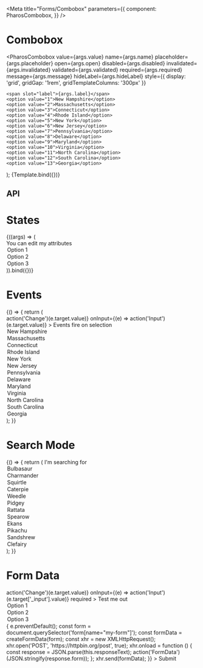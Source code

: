 

<Meta
  title="Forms/Combobox"
  parameters={{
    component: PharosCombobox,
  }}
/>

# Combobox

<GuidelineLink path="combobox" />

  <PharosCombobox
    value={args.value}
    name={args.name}
    placeholder={args.placeholder}
    open={args.open}
    disabled={args.disabled}
    invalidated={args.invalidated}
    validated={args.validated}
    required={args.required}
    message={args.message}
    hideLabel={args.hideLabel}
    style={{ display: 'grid', gridGap: '1rem', gridTemplateColumns: '300px' }}
  >
    <span slot="label">{args.label}</span>
    <option value="1">New Hampshire</option>
    <option value="2">Massachusetts</option>
    <option value="3">Connecticut</option>
    <option value="4">Rhode Island</option>
    <option value="5">New York</option>
    <option value="6">New Jersey</option>
    <option value="7">Pennsylvania</option>
    <option value="8">Delaware</option>
    <option value="9">Maryland</option>
    <option value="10">Virginia</option>
    <option value="11">North Carolina</option>
    <option value="12">South Carolina</option>
    <option value="13">Georgia</option>
  </PharosCombobox>
);

<Canvas withToolbar>
  <Story
    name="Base"
    args={{
      label: 'Combobox Label',
      value: '',
      name: '',
      placeholder: '',
      open: false,
      invalidated: false,
      validated: false,
      required: false,
      message: '',
      hideLabel: false,
    }}
  >
    {Template.bind({})}
  </Story>
</Canvas>

## API

<ArgsTable of={PharosCombobox} />

# States

<Canvas withToolbar>
  <Story
    name="States"
    args={{
      placeholder: 'Enter some text',
      open: false,
      disabled: false,
      value: '',
      hideLabel: false,
    }}
  >
    {((args) => (
      <div
        style={{
          display: 'grid',
          gridGap: '1rem',
          gridTemplateColumns: 'repeat(1, 250px)',
        }}
      >
        <PharosCombobox
          placeholder={args.placeholder}
          open={args.open}
          disabled={args.disabled}
          value={args.value}
          hideLabel={args.hideLabel}
        >
          <span slot="label">You can edit my attributes</span>
          <option value="1">Option 1</option>
          <option value="2">Option 2</option>
          <option value="3">Option 3</option>
        </PharosCombobox>
      </div>
    )).bind({})}
  </Story>
</Canvas>

# Events

<Canvas withToolbar>
  <Story name="Events">
    {() => {
      return (
        <div
          style={{
            display: 'grid',
            gridGap: '1rem',
            gridTemplateColumns: 'repeat(1, 250px)',
          }}
        >
          <PharosCombobox
            placeholder="Select a state"
            onChange={(e) => action('Change')(e.target.value)}
            onInput={(e) => action('Input')(e.target.value)}
          >
            <span slot="label">Events fire on selection</span>
            <option value="NH">New Hampshire</option>
            <option value="MA">Massachusetts</option>
            <option value="CT">Connecticut</option>
            <option value="RI">Rhode Island</option>
            <option value="NY">New York</option>
            <option value="NJ">New Jersey</option>
            <option value="PA">Pennsylvania</option>
            <option value="DE">Delaware</option>
            <option value="MD">Maryland</option>
            <option value="VA">Virginia</option>
            <option value="NC">North Carolina</option>
            <option value="SC">South Carolina</option>
            <option value="GA">Georgia</option>
          </PharosCombobox>
        </div>
      );
    }}
  </Story>
</Canvas>

# Search Mode

<Canvas withToolbar>
  <Story name="Search Mode">
    {() => {
      return (
        <PharosCombobox
          placeholder="Search..."
          searchMode
          style={{ display: 'grid', gridGap: '1rem', gridTemplateColumns: '300px' }}
        >
          <span slot="label">I'm searching for</span>
          <option value="1">Bulbasaur</option>
          <option value="2">Charmander</option>
          <option value="3">Squirtle</option>
          <option value="4">Caterpie</option>
          <option value="5">Weedle</option>
          <option value="6">Pidgey</option>
          <option value="7">Rattata</option>
          <option value="8">Spearow</option>
          <option value="9">Ekans</option>
          <option value="10">Pikachu</option>
          <option value="11">Sandshrew</option>
          <option value="12">Clefairy</option>
        </PharosCombobox>
      );
    }}
  </Story>
</Canvas>

# Form Data

<Canvas withToolbar>
  <Story name="Form Data">
    <div style={{ display: 'grid', gridGap: '1rem', gridTemplateColumns: '300px' }}>
      <form name="my-form" action="https://httpbin.org/post" method="POST">
        <PharosCombobox
          name="my-combobox"
          style={{ marginBottom: '0.5rem' }}
          placeholder="Enter some text"
          onChange={(e) => action('Change')(e.target.value)}
          onInput={(e) => action('Input')(e.target['_input'].value)}
          required
        >
          <span slot="label">Test me out</span>
          <option value="1">Option 1</option>
          <option value="2">Option 2</option>
          <option value="3">Option 3</option>
        </PharosCombobox>
        <PharosButton
          type="submit"
          value="Submit"
          onclick={(e) => {
            e.preventDefault();
            const form = document.querySelector('form[name="my-form"]');
            const formData = createFormData(form);
            const xhr = new XMLHttpRequest();
            xhr.open('POST', 'https://httpbin.org/post', true);
            xhr.onload = function () {
              const response = JSON.parse(this.responseText);
              action('FormData')(JSON.stringify(response.form));
            };
            xhr.send(formData);
          }}
        >
          Submit
        </PharosButton>
      </form>
    </div>
  </Story>
</Canvas>
